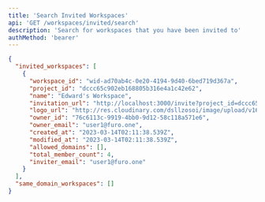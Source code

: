 ```yaml
---
title: 'Search Invited Workspaces'
api: 'GET /workspaces/invited/search'
description: 'Search for workspaces that you have been invited to'
authMethod: 'bearer'
---
```


<ResponseExample>

```json Response
{
  "invited_workspaces": [
    {
      "workspace_id": "wid-ad70ab4c-0e20-4194-9d40-6bed719d367a",
      "project_id": "dccc65c902eb168805b316e4a1c42e62",
      "name": "Edward's Workspace",
      "invitation_url": "http://localhost:3000/invite?project_id=dccc65c902eb168805b316e4a1c42e62&workspace_id=wid-ad70ab4c-0e20-4194-9d40-6bed719d367a",
      "logo_url": "http://res.cloudinary.com/dsllzosoi/image/upload/v1677472329/yagayqz3u4zdsiqspsk3.png",
      "owner_id": "76c6113c-9919-4bb0-9d12-58c118a571e6",
      "owner_email": "user1@furo.one",
      "created_at": "2023-03-14T02:11:38.539Z",
      "modified_at": "2023-03-14T02:11:38.539Z",
      "allowed_domains": [],
      "total_member_count": 4,
      "inviter_email": "user1@furo.one"
    }
  ],
  "same_domain_workspaces": []
}
```

</ResponseExample>
